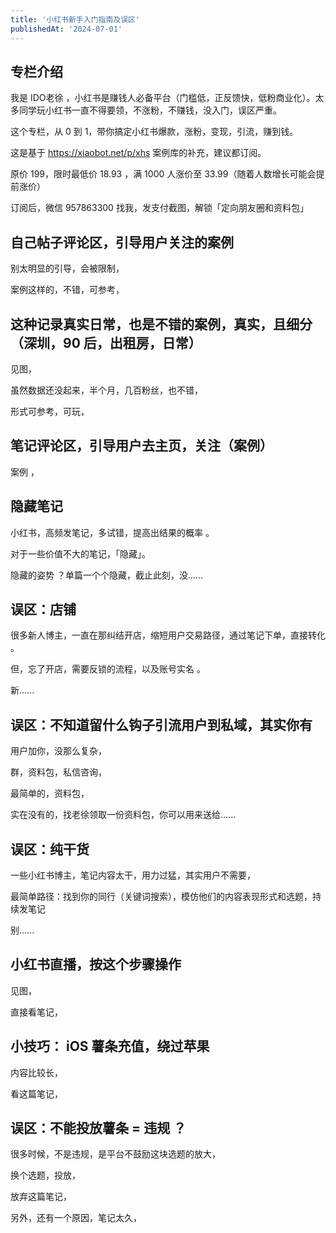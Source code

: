 ```yaml
---
title: '小红书新手入门指南及误区'
publishedAt: '2024-07-01'
---
```


## 专栏介绍

我是 IDO老徐 ，小红书是赚钱人必备平台（门槛低，正反馈快，低粉商业化）。太多同学玩小红书一直不得要领，不涨粉，不赚钱，没入门，误区严重。  
  
这个专栏，从 0 到 1，带你搞定小红书爆款，涨粉，变现，引流，赚到钱。  
  
这是基于 https://xiaobot.net/p/xhs 案例库的补充，建议都订阅。  
  
原价 199，限时最低价 18.93 ，满 1000 人涨价至 33.99（随着人数增长可能会提前涨价）  
  
订阅后，微信 957863300 找我，发支付截图，解锁「定向朋友圈和资料包」

## 自己帖子评论区，引导用户关注的案例
别太明显的引导，会被限制，

案例这样的，不错，可参考，

## 这种记录真实日常，也是不错的案例，真实，且细分（深圳，90 后，出租房，日常）
见图，

虽然数据还没起来，半个月，几百粉丝，也不错，

形式可参考，可玩，

## 笔记评论区，引导用户去主页，关注（案例）
案例 ，

## 隐藏笔记
小红书，高频发笔记，多试错，提高出结果的概率 。

对于一些价值不大的笔记，「隐藏」。

隐藏的姿势 ？单篇一个个隐藏，截止此刻，没......

## 误区：店铺
很多新人博主，一直在那纠结开店，缩短用户交易路径，通过笔记下单，直接转化 。

但，忘了开店，需要反锁的流程，以及账号实名 。

新......

## 误区：不知道留什么钩子引流用户到私域，其实你有
用户加你，没那么复杂，

群，资料包，私信咨询，

最简单的，资料包，

实在没有的，找老徐领取一份资料包，你可以用来送给......

## 误区：纯干货
一些小红书博主，笔记内容太干，用力过猛，其实用户不需要，

最简单路径：找到你的同行（关键词搜索），模仿他们的内容表现形式和选题，持续发笔记

别......

## 小红书直播，按这个步骤操作
见图，

直接看笔记，

## 小技巧： iOS 薯条充值，绕过苹果
内容比较长，

看这篇笔记，

## 误区：不能投放薯条 = 违规 ？
很多时候，不是违规，是平台不鼓励这块选题的放大，

换个选题，投放，

放弃这篇笔记，

另外，还有一个原因，笔记太久，


